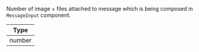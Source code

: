 Number of image + files attached to message which is being composed in `MessageInput` component.

| Type   |
| ------ |
| number |
